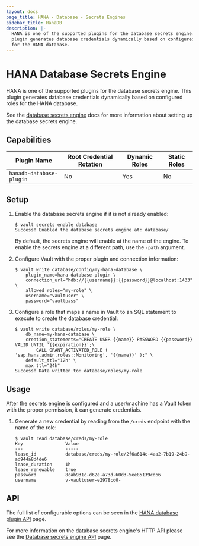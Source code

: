 ```yaml
---
layout: docs
page_title: HANA - Database - Secrets Engines
sidebar_title: HanaDB
description: |-
  HANA is one of the supported plugins for the database secrets engine. This
  plugin generates database credentials dynamically based on configured roles
  for the HANA database.
---
```


# HANA Database Secrets Engine

HANA is one of the supported plugins for the database secrets engine. This
plugin generates database credentials dynamically based on configured roles for
the HANA database.

See the [database secrets engine](/docs/secrets/databases) docs for
more information about setting up the database secrets engine.

## Capabilities

| Plugin Name              | Root Credential Rotation | Dynamic Roles | Static Roles |
| ------------------------ | ------------------------ | ------------- | ------------ |
| `hanadb-database-plugin` | No                       | Yes           | No           |

## Setup

1.  Enable the database secrets engine if it is not already enabled:

    ```shell-session
    $ vault secrets enable database
    Success! Enabled the database secrets engine at: database/
    ```

    By default, the secrets engine will enable at the name of the engine. To
    enable the secrets engine at a different path, use the `-path` argument.

1.  Configure Vault with the proper plugin and connection information:

    ```shell-session
    $ vault write database/config/my-hana-database \
        plugin_name=hana-database-plugin \
        connection_url="hdb://{{username}}:{{password}}@localhost:1433" \
        allowed_roles="my-role" \
        username="vaultuser" \
        password="vaultpass"
    ```

1.  Configure a role that maps a name in Vault to an SQL statement to execute to
    create the database credential:

    ```shell-session
    $ vault write database/roles/my-role \
        db_name=my-hana-database \
        creation_statements="CREATE USER {{name}} PASSWORD {{password}} VALID UNTIL '{{expiration}}';\
            CALL GRANT_ACTIVATED_ROLE ( 'sap.hana.admin.roles::Monitoring', '{{name}}' );" \
        default_ttl="12h" \
        max_ttl="24h"
    Success! Data written to: database/roles/my-role
    ```

## Usage

After the secrets engine is configured and a user/machine has a Vault token with
the proper permission, it can generate credentials.

1.  Generate a new credential by reading from the `/creds` endpoint with the name
    of the role:

    ```shell-session
    $ vault read database/creds/my-role
    Key                Value
    ---                -----
    lease_id           database/creds/my-role/2f6a614c-4aa2-7b19-24b9-ad944a8d4de6
    lease_duration     1h
    lease_renewable    true
    password           8cab931c-d62e-a73d-60d3-5ee85139cd66
    username           v-vaultuser-e2978cd0-
    ```

## API

The full list of configurable options can be seen in the [HANA database plugin API](/api/secret/databases/hanadb) page.

For more information on the database secrets engine's HTTP API please see the
[Database secrets engine API](/api/secret/databases) page.
